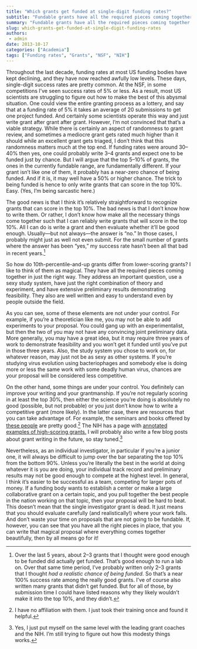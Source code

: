 ```yaml
---
title: "Which grants get funded at single-digit funding rates?"
subtitle: "Fundable grants have all the required pieces coming together in just the right way."
summary: "Fundable grants have all the required pieces coming together in just the right way."
slug: which-grants-get-funded-at-single-digit-funding-rates
authors:
 - admin
date: 2013-10-17
categories: ["Academia"]
tags: ["Funding rates", "Grants", "NSF", "NIH"]
---
```


Throughout the last decade, funding rates at most US funding bodies have kept declining, and they have now reached awfully low levels. These days, single-digit success rates are pretty common. At the NSF, in some competitions I’ve seen success rates of 5% or less. As a result, most US scientists are struggling to figure out how to make the best of this abysmal situation. One could view the entire granting process as a lottery, and say that at a funding rate of 5% it takes an average of 20 submissions to get one project funded. And certainly some scientists operate this way and just write grant after grant after grant. However, I’m not convinced that that’s a viable strategy. While there is certainly an aspect of randomness to grant review, and sometimes a mediocre grant gets rated much higher than it should while an excellent grant gets triaged, I don’t think that this randomness matters much at the top end. If funding rates were around 30--40% then yes, one could probably write 3--4 grants and expect one to be funded just by chance. But I will argue that the top 5--10% of grants, the ones in the currently fundable range, are fundamentally different. If your grant isn’t like one of them, it probably has a near-zero chance of being funded. And if it is, it may well have a 50% or higher chance. The trick to being funded is hence to only write grants that can score in the top 10%. Easy. (Yes, I’m being sarcastic here.)

The good news is that I think it’s relatively straightforward to recognize grants that can score in the top 10%. The bad news is that I don’t know how to write them. Or rather, I don’t know how make all the necessary things come together such that I can reliably write grants that will score in the top 10%. All I can do is write a grant and then evaluate whether it’ll be good enough. Usually—but not always—the answer is “no.” In those cases, I probably might just as well not even submit. For the small number of grants where the answer has been “yes,” my success rate hasn’t been all that bad in recent years.[^1]

So how do 10th-percentile-and-up grants differ from lower-scoring grants? I like to think of them as magical. They have all the required pieces coming together in just the right way. They address an important question, use a sexy study system, have just the right combination of theory and experiment, and have extensive preliminary results demonstrating feasibility. They also are well written and easy to understand even by people outside the field.

As you can see, some of these elements are not under your control. For example, if you’re a theoretician like me, you may not be able to add experiments to your proposal. You could gang up with an experimentalist, but then the two of you may not have any convincing joint preliminary data. More generally, you may have a great idea, but it may require three years of work to demonstrate feasibility and you won’t get it funded until you’ve put in those three years. Also, the study system you chose to work on, for whatever reason, may just not be as sexy as other systems. If you’re studying virus evolution using bacteriophages and somebody else is doing more or less the same work with some deadly human virus, chances are your proposal will be considered less competitive.

On the other hand, some things are under your control. You definitely can improve your writing and your grantmanship. If you’re not regularly scoring in at least the top 30%, then either the science you’re doing is absolutely no good (possible, but not probable) or you just don’t know how to write a competitive grant (more likely). In the latter case, there are resources that you can take advantage of. For example, the seminars and books offered by [these people](http://www.grantcentral.com/) are pretty good.[^2] The NIH has a page with [annotated examples of high-scoring grants.](http://www.niaid.nih.gov/researchfunding/grant/pages/appsamples.aspx) I will probably also write a few blog posts about grant writing in the future, so stay tuned.[^3]

Nevertheless, as an individual investigator, in particular if you’re a junior one, it will always be difficult to jump over the bar separating the top 10% from the bottom 90%. Unless you’re literally the best in the world at doing whatever it is you are doing, your individual track record and preliminary results may not be good enough to compete at the highest level. In general, I think it’s easier to be successful as a team, competing for larger pots of money. If a funding body wants to establish a center or make a large collaborative grant on a certain topic, and you pull together the best people in the nation working on that topic, then your proposal will be hard to beat. This doesn’t mean that the single investigator grant is dead. It just means that you should evaluate carefully (and realistically!) where your work falls. And don’t waste your time on proposals that are not going to be fundable. If, however, you can see that you have all the right pieces in place, that you can write that magical proposal where everything comes together beautifully, then by all means go for it!

[^1]: Over the last 5 years, about 2--3 grants that I thought were good enough to be funded did actually get funded. That’s good enough to run a lab on. Over that same time period, I’ve probably written only 2--3 grants that I thought *had a realistic chance of being funded.* So that’s a near 100% success rate among the really good grants. I’ve of course also written many grants that didn’t get funded. But for all of those, by submission time I could have listed reasons why they likely wouldn’t make it into the top 10%, and they didn’t.

[^2]: I have no affiliation with them. I just took their training once and found it helpful.

[^3]: Yes, I just put myself on the same level with the leading grant coaches and the NIH. I’m still trying to figure out how this modesty things works.
